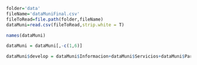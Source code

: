 ```r
folder='data'
fileName='dataMuniFinal.csv'
fileToRead=file.path(folder,fileName)
dataMuni=read.csv(fileToRead,strip.white = T)
```

```r
names(dataMuni)
```

```r
dataMuni = dataMuni[,-c(1,6)]
```

```r
dataMuni$develop = dataMuni$Informacion+dataMuni$Servicios+dataMuni$Participacion
```

